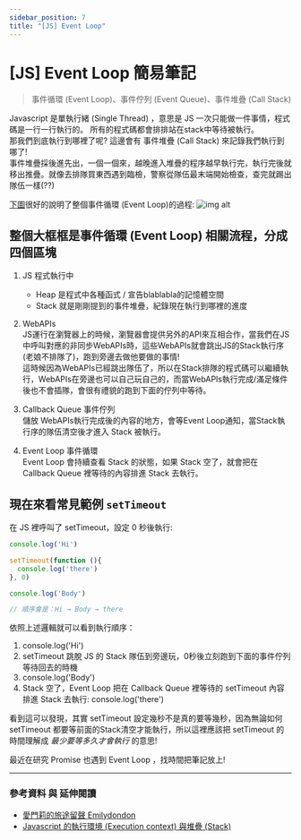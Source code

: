 ---
sidebar_position: 7
title: "[JS] Event Loop"
---

# [JS] Event Loop 簡易筆記

>事件循環 (Event Loop)、事件佇列 (Event Queue)、事件堆疊 (Call Stack)

Javascript 是單執行緒 (Single Thread) ，意思是 JS 一次只能做一件事情，程式碼是一行一行執行的。 所有的程式碼都會排排站在stack中等待被執行。  
那我們到底執行到哪裡了呢? 這邊會有 事件堆疊 (Call Stack) 來記錄我們執行到哪了!  
事件堆疊採後進先出，一個一個來，越晚進入堆疊的程序越早執行完，執行完後就移出推疊。就像去排隊買東西遇到臨檢，警察從隊伍最末端開始檢查，查完就踢出隊伍一樣(??)

[下圖](https://medium.com/itsems-frontend/javascript-event-loop-event-queue-call-stack-74a02fed5625)很好的說明了整個事件循環 (Event Loop)的過程:
![img alt](https://miro.medium.com/max/1050/0*julBGLAIl2V-_TJ_.png )

## 整個大框框是事件循環 (Event Loop) 相關流程，分成四個區塊

1. JS 程式執行中
   + Heap 是程式中各種函式 / 宣告blablabla的記憶體空間
   + Stack 就是剛剛提到的事件堆疊，紀錄現在執行到哪裡的進度

2. WebAPIs  
  JS運行在瀏覽器上的時候，瀏覽器會提供另外的API來互相合作，當我們在JS中呼叫對應的非同步WebAPIs時，這些WebAPIs就會跳出JS的Stack執行序(老娘不排隊了)，跑到旁邊去做他要做的事情!  
  這時候因為WebAPIs已經跳出隊伍了，所以在Stack排隊的程式碼可以繼續執行，WebAPIs在旁邊也可以自己玩自己的，而當WebAPIs執行完成/滿足條件後也不會插隊，會很有禮貌的跑到下面的佇列中等待。

3. Callback Queue 事件佇列  
  儲放 WebAPIs執行完成後的內容的地方，會等Event Loop通知，當Stack執行序的隊伍清空後才進入 Stack 被執行。

4. Event Loop 事件循環  
  Event Loop 會持續查看 Stack 的狀態，如果 Stack 空了，就會把在 Callback Queue 裡等待的內容排進 Stack 去執行。

## 現在來看常見範例 `setTimeout`

 在 JS 裡呼叫了 setTimeout，設定 0 秒後執行:

```js
console.log('Hi')

setTimeout(function (){
  console.log('there')
}, 0)

console.log('Body')

// 順序會是：Hi → Body → there
```

依照上述邏輯就可以看到執行順序：

1. console.log('Hi')
2. setTimeout 跳脫 JS 的 Stack 隊伍到旁邊玩，0秒後立刻跑到下面的事件佇列等待回去的時機
3. console.log('Body')
4. Stack 空了，Event Loop 把在 Callback Queue 裡等待的 setTimeout 內容排進 Stack 去執行: console.log('there')  

看到這可以發現，其實 setTimeout 設定幾秒不是真的要等幾秒，因為無論如何 setTimeout 都要等前面的Stack清空才能執行，所以這裡應該把 setTimeout 的時間理解成 *最少要等多久才會執行* 的意思!

最近在研究 Promise 也遇到 Event Loop ，找時間把筆記放上!

---

### 參考資料 與 延伸閱讀  

* [愛門莉的旅途留聲 Emilydondon](https://emilywalkdone.blogspot.com/2021/01/JavaScript-EVENT-LOOP.html)  
* [Javascript 的執行環境 (Execution context) 與堆疊 (Stack)](https://medium.com/itsems-frontend/javascript-execution-context-and-call-stack-e36e7f77152e)



<Giscus
  id="comments"
  repo="Rubylago/my-note"
  repoId="R_kgDOHo7cKQ"
  category="Announcements"
  categoryId="DIC_kwDOHo7cKc4CSRCM"
  mapping="title"
  term="Comments"
  reactionsEnabled="1"
  emitMetadata="0"
  inputPosition="top"
  theme="preferred_color_scheme"
  lang="zh-TW"
  loading="lazy"
/>